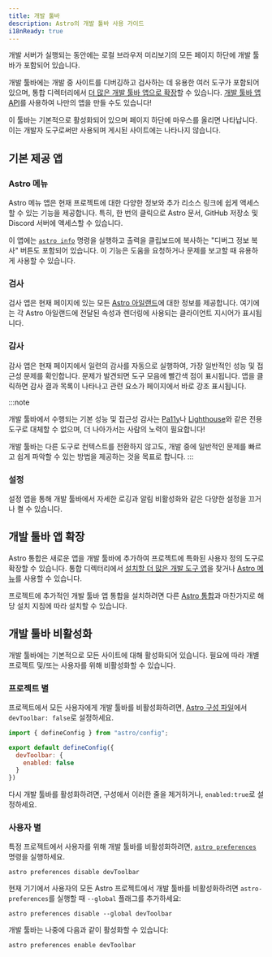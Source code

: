```yaml
---
title: 개발 툴바
description: Astro의 개발 툴바 사용 가이드
i18nReady: true
---
```


개발 서버가 실행되는 동안에는 로컬 브라우저 미리보기의 모든 페이지 하단에 개발 툴바가 포함되어 있습니다.

개발 툴바에는 개발 중 사이트를 디버깅하고 검사하는 데 유용한 여러 도구가 포함되어 있으며, 통합 디렉터리에서 [더 많은 개발 툴바 앱으로 확장](#개발-툴바-앱-확장)할 수 있습니다. [개발 툴바 앱 API](/ko/reference/dev-toolbar-app-reference/)를 사용하여 나만의 앱을 만들 수도 있습니다!

이 툴바는 기본적으로 활성화되어 있으며 페이지 하단에 마우스를 올리면 나타납니다. 이는 개발자 도구로써만 사용되며 게시된 사이트에는 나타나지 않습니다.

## 기본 제공 앱

### Astro 메뉴

Astro 메뉴 앱은 현재 프로젝트에 대한 다양한 정보와 추가 리소스 링크에 쉽게 액세스할 수 있는 기능을 제공합니다. 특히, 한 번의 클릭으로 Astro 문서, GitHub 저장소 및 Discord 서버에 액세스할 수 있습니다.

이 앱에는 [`astro info`](/ko/reference/cli-reference/#astro-info) 명령을 실행하고 출력을 클립보드에 복사하는 "디버그 정보 복사" 버튼도 포함되어 있습니다. 이 기능은 도움을 요청하거나 문제를 보고할 때 유용하게 사용할 수 있습니다.

### 검사

검사 앱은 현재 페이지에 있는 모든 [Astro 아일랜드](/ko/concepts/islands/)에 대한 정보를 제공합니다. 여기에는 각 Astro 아일랜드에 전달된 속성과 렌더링에 사용되는 클라이언트 지시어가 표시됩니다.

### 감사

감사 앱은 현재 페이지에서 일련의 감사를 자동으로 실행하여, 가장 일반적인 성능 및 접근성 문제를 확인합니다. 문제가 발견되면 도구 모음에 빨간색 점이 표시됩니다. 앱을 클릭하면 감사 결과 목록이 나타나고 관련 요소가 페이지에서 바로 강조 표시됩니다.

:::note

개발 툴바에서 수행되는 기본 성능 및 접근성 감사는 [Pa11y](https://pa11y.org/)나 [Lighthouse](https://developers.google.com/web/tools/lighthouse)와 같은 전용 도구로 대체할 수 없으며, 더 나아가서는 사람의 노력이 필요합니다!

개발 툴바는 다른 도구로 컨텍스트를 전환하지 않고도, 개발 중에 일반적인 문제를 빠르고 쉽게 파악할 수 있는 방법을 제공하는 것을 목표로 합니다.
:::

### 설정

설정 앱을 통해 개발 툴바에서 자세한 로깅과 알림 비활성화와 같은 다양한 설정을 끄거나 켤 수 있습니다.

## 개발 툴바 앱 확장

Astro 통합은 새로운 앱을 개발 툴바에 추가하여 프로젝트에 특화된 사용자 정의 도구로 확장할 수 있습니다. 통합 디렉터리에서 [설치할 더 많은 개발 도구 앱](https://astro.build/integrations/?search=&categories%5B%5D=toolbar)을 찾거나 [Astro 메뉴](#astro-메뉴)를 사용할 수 있습니다.

프로젝트에 추가적인 개발 툴바 앱 통합을 설치하려면 다른 [Astro 통합](/ko/guides/integrations-guide/)과 마찬가지로 해당 설치 지침에 따라 설치할 수 있습니다.

## 개발 툴바 비활성화

개발 툴바에는 기본적으로 모든 사이트에 대해 활성화되어 있습니다. 필요에 따라 개별 프로젝트 및/또는 사용자를 위해 비활성화할 수 있습니다.

### 프로젝트 별

프로젝트에서 모든 사용자에게 개발 툴바를 비활성화하려면, [Astro 구성 파일](/ko/reference/configuration-reference/)에서 `devToolbar: false`로 설정하세요.

```js title="astro.config.mjs" ins={4-6}
import { defineConfig } from "astro/config";

export default defineConfig({
  devToolbar: {
    enabled: false
  }
})
```

다시 개발 툴바를 활성화하려면, 구성에서 이러한 줄을 제거하거나, `enabled:true`로 설정하세요.

### 사용자 별

특정 프로젝트에서 사용자를 위해 개발 툴바를 비활성화하려면, [`astro preferences`](/ko/reference/cli-reference/#astro-preferences) 명령을 실행하세요.

```shell
astro preferences disable devToolbar
```

현재 기기에서 사용자의 모든 Astro 프로젝트에서 개발 툴바를 비활성화하려면 `astro-preferences`를 실행할 때 `--global` 플래그를 추가하세요:

```shell
astro preferences disable --global devToolbar
```

개발 툴바는 나중에 다음과 같이 활성화할 수 있습니다:

```shell
astro preferences enable devToolbar
```